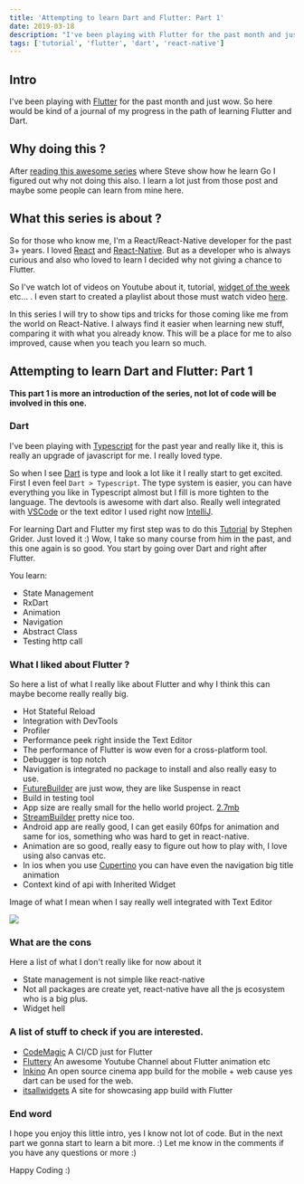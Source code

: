 ```yaml
---
title: 'Attempting to learn Dart and Flutter: Part 1'
date: 2019-03-18
description: "I've been playing with Flutter for the past month and just wow. So I would like to keep track of what I learn here about Flutter and Dart, maybe that can help other."
tags: ['tutorial', 'flutter', 'dart', 'react-native']
---
```


## Intro

I've been playing with [Flutter](https://flutter.dev/) for the past month and just wow. So here would be kind of a journal of my progress in the path of learning Flutter and Dart.

## Why doing this ?

After [reading this awesome series](https://dev.to/shindakun/attempting-to-learn-go---building-a-downloader-part-01-44gl) where Steve show how he learn Go I figured out why not doing this also. I learn a lot just from those post and maybe some people can learn from mine here.

## What this series is about ?

So for those who know me, I'm a React/React-Native developer for the past 3+ years. I loved [React](https://reactjs.org/) and [React-Native](https://facebook.github.io/react-native/). But as a developer who is always curious and also who loved to learn I decided why not giving a chance to Flutter.

So I've watch lot of videos on Youtube about it, tutorial, [widget of the week](https://www.youtube.com/playlist?list=PLOU2XLYxmsIL0pH0zWe_ZOHgGhZ7UasUE) etc... . I even start to created a playlist about those must watch video [here](https://www.youtube.com/playlist?list=PLzQWIQOqeUSMhUDr4ntMmtBHIdn4DaLqr).

In this series I will try to show tips and tricks for those coming like me from the world on React-Native. I always find it easier when learning new stuff, comparing it with what you already know. This will be a place for
me to also improved, cause when you teach you learn so much.

## Attempting to learn Dart and Flutter: Part 1

**This part 1 is more an introduction of the series, not lot of code will be involved in this one.**

### Dart

I've been playing with [Typescript](https://www.typescriptlang.org/) for the past year and really like it, this is really an upgrade of javascript for me. I really loved type.

So when I see [Dart](https://www.dartlang.org/) is type and look a lot like it I really start to get excited. First I even feel `Dart > Typescript`. The type system is easier, you can have everything you like in Typescript almost but I fill is more tighten to the language.
The devtools is awesome with dart also. Really well integrated with [VSCode](https://code.visualstudio.com/) or the text editor I used right now [IntelliJ](https://www.jetbrains.com/idea/).


For learning Dart and Flutter my first step was to do this [Tutorial](https://www.udemy.com/dart-and-flutter-the-complete-developers-guide/) by Stephen Grider. Just loved it :) Wow, I take so many course from him in the past, and this one again is so good.
You start by going over Dart and right after Flutter.

You learn:

- State Management
- RxDart
- Animation
- Navigation
- Abstract Class
- Testing http call

### What I liked about Flutter ?

So here a list of what I really like about Flutter and why I think this can maybe become really really big.

- Hot Stateful Reload
- Integration with DevTools
- Profiler
- Performance peek right inside the Text Editor
- The performance of Flutter is wow even for a cross-platform tool.
- Debugger is top notch
- Navigation is integrated no package to install and also really easy to use.
- [FutureBuilder](https://youtu.be/ek8ZPdWj4Qo) are just wow, they are like Suspense in react
- Build in testing tool
- App size are really small for the hello world project. [2.7mb](https://flutter.dev/docs/resources/faq#how-big-is-the-flutter-engine)
- [StreamBuilder](https://youtu.be/MkKEWHfy99Y) pretty nice too.
- Android app are really good, I can get easily 60fps for animation and same for ios, something who was hard to get in react-native.
- Animation are so good, really easy to figure out how to play with, I love using also canvas etc.
- In ios when you use [Cupertino](https://flutter.dev/docs/development/ui/widgets/cupertino) you can have even the navigation big title animation
- Context kind of api with Inherited Widget

Image of what I mean when I say really well integrated with Text Editor

<img src="/images/1.png" />

### What are the cons

Here a list of what I don't really like for now about it

- State management is not simple like react-native
- Not all packages are create yet, react-native have all the js ecosystem who is a big plus.
- Widget hell

### A list of stuff to check if you are interested.

- [CodeMagic](https://codemagic.io/) A CI/CD just for Flutter
- [Fluttery](https://www.youtube.com/channel/UCtWyVkPpb8An90SNDTNF0Pg) An awesome Youtube Channel about Flutter animation etc
- [Inkino](https://github.com/roughike/inKino) An open source cinema app build for the mobile + web cause yes dart can be used for the web.
- [itsallwidgets](https://itsallwidgets.com/) A site for showcasing app build with Flutter

### End word

I hope you enjoy this little intro, yes I know not lot of code. But in the next part we gonna start to learn a bit more. :) Let me know in the comments if you have any questions or more :)

Happy Coding :)
